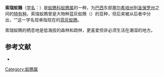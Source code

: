 {{Speciesbox
| name = 索瑞蚁鵙
| image = Thamnophilus ambiguus 1841.jpg
| status = LC | status_system = IUCN3.1
| genus = Thamnophilus
| species = ambiguus
| authority = {{link-en|威廉·约翰·斯温森|William John Swainson|Swainson}}, 1825
| synonyms = }}
'''索瑞蚁鵙'''（[[学名|学名]]：{{lang|la|''Thamnophilus ambiguus''}}）是[[蚁鵙科|蚁鵙科]][[蚁鵙属|蚁鵙属]]的一种，为[[巴西|巴西]]东部[[塞尔希培州|塞尔希培州]]到[[圣保罗州|圣保罗州]]之间的[[特有种|特有种]]。索瑞蚁鵙曾是大物种蓝灰蚁鵙（{{lang|la|''T. punctatus''}}）的亚种，但后来被从后者中分出，“{{lang|la|''T. punctatus''}}”这一学名现单指现在的[[蓝灰蚁鵙|蓝灰蚁鵙]]。

索瑞蚁鵙的栖息地是低海拔的森林和疏林，更喜爱但非必须生活在潮湿的地方。

== 参考文献 ==
* {{IUCN2010
|assessors=BirdLife International
|year=2009
|id=150889
|title=Thamnophilus ambiguus
|version=3.1
|downloaded= 2010-10-01
}}
{{Taxonbar|from=Q1075996}}

[[Category:蚁鵙属|Category:蚁鵙属]]